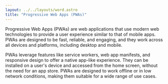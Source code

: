```yaml
---
layout: ../../layouts/word.astro
title: "Progressive Web Apps (PWAs)"
---
```

Progressive Web Apps (PWAs) are web applications that use modern web technologies to provide a user experience similar to that of mobile apps. PWAs are designed to be fast, reliable, and engaging, and they work across all devices and platforms, including desktop and mobile.

PWAs leverage features like service workers, web app manifests, and responsive design to offer a native app-like experience. They can be installed on a user's device and accessed from the home screen, without the need for an app store. PWAs are designed to work offline or in low network conditions, making them suitable for a wide range of use cases.